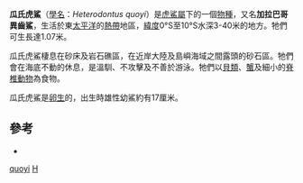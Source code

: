 {{Speciesbox 
| taxon = Heterodontus quoyi
| authority = Fréminville, 1840
| status = LC
| status_system = iucn3.1
| trend = unknown
| range_map = Heterodontus quoyi distmap.png
| range_map_width = 250px
}}

'''瓜氏虎鯊'''（[[學名|學名]]：''Heterodontus quoyi''）是[[虎鯊屬|虎鯊屬]]下的一個[[物種|物種]]，又名'''加拉巴哥異齒鯊'''，生活於東[[太平洋|太平洋]]的[[熱帶|熱帶]]地區，[[緯度|緯度]]0°S至10°S水深3-40米的地方。牠們可生長達1.07米。

瓜氏虎鯊棲息在砂床及岩石礁區，在近岸大陸及島嶼海域之間露頭的砂石區。牠們會在海底不動的休息，是溫馴、不攻擊及不善於游泳。牠們以[[貝類|貝類]]、[[蟹|蟹]]及細小的[[脊椎動物|脊椎動物]]為食物。

瓜氏虎鯊是[[卵生|卵生]]的，出生時雄性幼鯊約有17厘米。

==參考==
* {{FishBase_species| genus = Heterodontus | species = quoyi | month = May | year = 2006}}
{{Taxonbar|from=Q1491708}}

[[Category:虎鯊屬|quoyi]]
[[Category:1840年描述的魚類|H]]